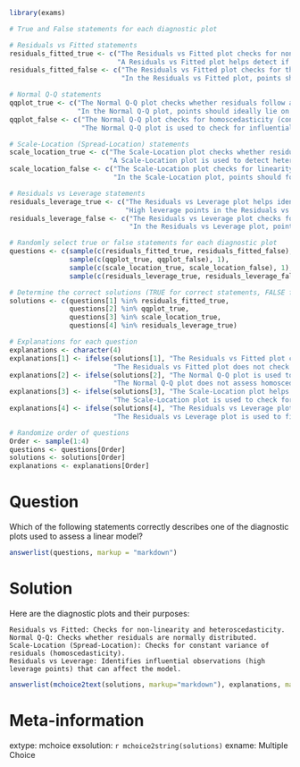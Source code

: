 ```r
library(exams)

# True and False statements for each diagnostic plot

# Residuals vs Fitted statements
residuals_fitted_true <- c("The Residuals vs Fitted plot checks for non-linearity in the data.",
                           "A Residuals vs Fitted plot helps detect if residuals have unequal variance (heteroscedasticity).")
residuals_fitted_false <- c("The Residuals vs Fitted plot checks for the normality of residuals.",
                            "In the Residuals vs Fitted plot, points should form a straight diagonal line.")

# Normal Q-Q statements
qqplot_true <- c("The Normal Q-Q plot checks whether residuals follow a normal distribution.",
                 "In the Normal Q-Q plot, points should ideally lie on a straight diagonal line.")
qqplot_false <- c("The Normal Q-Q plot checks for homoscedasticity (constant variance) of residuals.",
                  "The Normal Q-Q plot is used to check for influential points in the dataset.")

# Scale-Location (Spread-Location) statements
scale_location_true <- c("The Scale-Location plot checks whether residuals have constant variance across fitted values.",
                         "A Scale-Location plot is used to detect heteroscedasticity in the data.")
scale_location_false <- c("The Scale-Location plot checks for linearity in the relationship between predictors and outcome.",
                          "In the Scale-Location plot, points should follow a straight diagonal line to confirm normality.")

# Residuals vs Leverage statements
residuals_leverage_true <- c("The Residuals vs Leverage plot helps identify influential observations that can affect the model.",
                             "High leverage points in the Residuals vs Leverage plot can indicate potential outliers.")
residuals_leverage_false <- c("The Residuals vs Leverage plot checks for normality of residuals.",
                              "In the Residuals vs Leverage plot, points should form a diagonal line to ensure linearity.")

# Randomly select true or false statements for each diagnostic plot
questions <- c(sample(c(residuals_fitted_true, residuals_fitted_false), 1),
               sample(c(qqplot_true, qqplot_false), 1),
               sample(c(scale_location_true, scale_location_false), 1),
               sample(c(residuals_leverage_true, residuals_leverage_false), 1))

# Determine the correct solutions (TRUE for correct statements, FALSE for incorrect ones)
solutions <- c(questions[1] %in% residuals_fitted_true,
               questions[2] %in% qqplot_true,
               questions[3] %in% scale_location_true,
               questions[4] %in% residuals_leverage_true)

# Explanations for each question
explanations <- character(4)
explanations[1] <- ifelse(solutions[1], "The Residuals vs Fitted plot checks for non-linearity and heteroscedasticity.", 
                          "The Residuals vs Fitted plot does not check for normality; it checks for non-linearity and unequal variance.")
explanations[2] <- ifelse(solutions[2], "The Normal Q-Q plot is used to assess the normality of residuals.", 
                          "The Normal Q-Q plot does not assess homoscedasticity or influential points; it checks for normality.")
explanations[3] <- ifelse(solutions[3], "The Scale-Location plot helps detect heteroscedasticity in the data.", 
                          "The Scale-Location plot is used to check for constant variance, not linearity or normality.")
explanations[4] <- ifelse(solutions[4], "The Residuals vs Leverage plot helps identify influential points that could distort the model.", 
                          "The Residuals vs Leverage plot is used to find influential points, not to check for normality or linearity.")

# Randomize order of questions
Order <- sample(1:4)
questions <- questions[Order]
solutions <- solutions[Order]
explanations <- explanations[Order]

```

Question
========

Which of the following statements correctly describes one of the diagnostic plots used to assess a linear model?

```r
answerlist(questions, markup = "markdown")
```

Solution
========

Here are the diagnostic plots and their purposes:

    Residuals vs Fitted: Checks for non-linearity and heteroscedasticity.
    Normal Q-Q: Checks whether residuals are normally distributed.
    Scale-Location (Spread-Location): Checks for constant variance of residuals (homoscedasticity).
    Residuals vs Leverage: Identifies influential observations (high leverage points) that can affect the model.
  
```r
answerlist(mchoice2text(solutions, markup="markdown"), explanations, markup = "markdown")

```

Meta-information
================
  
extype: mchoice
exsolution: `r mchoice2string(solutions)`
exname: Multiple Choice
